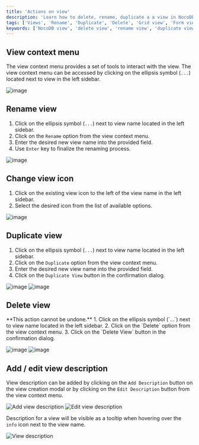 ```yaml
---
title: 'Actions on view'
description: 'Learn how to delete, rename, duplicate a a view in NocoDB.'
tags: ['Views', 'Rename', 'Duplicate', 'Delete', 'Grid view', 'Form view', 'Kanban view', 'Gallery view']
keywords: ['NocoDB view', 'delete view', 'rename view', 'duplicate view']
---
```


## View context menu

The view context menu provides a set of tools to interact with the view. The view context menu can be accessed by clicking on the ellipsis symbol (`...`) located next to view in the left sidebar.

![image](/img/v2/views/view-context-menu.png)


## Rename view

1. Click on the ellipsis symbol (`...`) next to view name located in the left sidebar.
2. Click on the `Rename` option from the view context menu.
3. Enter the desired new view name into the provided field.
4. Use `Enter` key to finalize the renaming process.

![image](/img/v2/views/view-context-menu.png)

## Change view icon

1. Click on the existing view icon to the left of the view name in the left sidebar.
2. Select the desired icon from the list of available options.

![image](/img/v2/views/view-change-icon.png)


## Duplicate view

1. Click on the ellipsis symbol (`...`) next to view name located in the left sidebar.
2. Click on the `Duplicate` option from the view context menu.
3. Enter the desired new view name into the provided field.
4. Click on the `Duplicate View` button in the confirmation dialog.

![image](/img/v2/views/view-context-menu.png)
![image](/img/v2/views/duplicate-confirmation.png)

## Delete view

<Callout type="info">
**This action cannot be undone.**
</Callout>
1. Click on the ellipsis symbol (`...`) next to view name located in the left sidebar.
2. Click on the `Delete` option from the view context menu.
3. Click on the `Delete View` button in the confirmation dialog.

![image](/img/v2/views/view-context-menu.png)
![image](/img/v2/views/delete-view-confirmation.png)

## Add / edit view description
View description can be added by clicking on the `Add Description` button on the view creation modal or by clicking on the `Edit Description` button from the view context menu.

![Add view description](/img/v2/views/add-view-description.png)
![Edit view description](/img/v2/views/edit-view-description.png)


Description for a view will be visible as a tooltip when hovering over the `info` icon next to the view name.

![View description](/img/v2/views/view-description.png)


